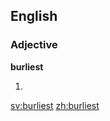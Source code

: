 ==English==

===Adjective===
'''burliest'''

# {{superlative of|burly}}

[[sv:burliest]]
[[zh:burliest]]